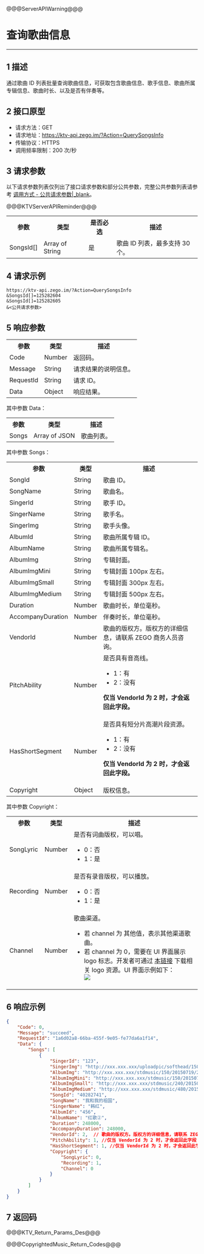 @@@ServerAPIWarning@@@

# 查询歌曲信息

- - -


## 1 描述

通过歌曲 ID 列表批量查询歌曲信息，可获取包含歌曲信息、歌手信息、歌曲所属专辑信息、歌曲时长、以及是否有伴奏等。


## 2 接口原型

- 请求方法：GET
- 请求地址：https://ktv-api.zego.im/?Action=QuerySongsInfo
- 传输协议：HTTPS
- 调用频率限制：200 次/秒



## 3 请求参数

以下请求参数列表仅列出了接口请求参数和部分公共参数，完整公共参数列表请参考 [调用方式 - 公共请求参数\|_blank](!Copyright_Music_Backstage/Call_method#2_1)。

@@@KTVServerAPIReminder@@@

<table>
  
<tbody><tr>
<th>参数</th>
<th>类型</th>
<th>是否必选</th>
<th>描述</th>
</tr>
<tr>
<td>SongsId[]</td>
<td>Array of String</td>
<td>是</td>
<td>歌曲 ID 列表，最多支持 30 个。</td>
</tr>
</tbody></table>



## 4 请求示例

```
https://ktv-api.zego.im/?Action=QuerySongsInfo
&SongsId[]=125282604
&SongsId[]=125282605
&<公共请求参数>
```

## 5 响应参数


<table>
  
  <tbody><tr>
    <th>参数</th>
    <th>类型</th>
    <th>描述</th>
  </tr>
  <tr>
    <td>Code</td>
    <td>Number</td>
    <td>返回码。</td>
  </tr>
  <tr>
    <td>Message</td>
    <td>String</td>
    <td>请求结果的说明信息。</td>
  </tr>
  <tr>
    <td>RequestId</td>
    <td>String</td>
    <td>请求 ID。</td>
  </tr>
  <tr>
    <td>Data</td>
    <td>Object</td>
    <td>响应结果。</td>
  </tr>
</tbody></table>


其中参数 Data：
<table>
  
  <tbody><tr>
    <th>参数</th>
    <th>类型</th>
    <th>描述</th>
  </tr>
  <tr>
    <td>Songs</td>
    <td>Array of JSON</td>
    <td>歌曲列表。</td>
  </tr>
</tbody></table>


其中参数 Songs：
<table>
  
<tbody><tr>
<th>参数</th>
<th>类型</th>
<th>描述</th>
</tr>
<tr>
<td>SongId</td>
<td>String</td>
<td>歌曲 ID。</td>
</tr>
<tr>
<td>SongName</td>
<td>String</td>
<td>歌曲名。</td>
</tr>
<tr>
<td>SingerId</td>
<td>String</td>
<td>歌手 ID。</td>
</tr>
<tr>
<td>SingerName</td>
<td>String</td>
<td>歌手名。</td>
</tr>
<tr>
<td>SingerImg</td>
<td>String</td>
<td>歌手头像。</td>
</tr>
<tr>
<td>AlbumId</td>
<td>String</td>
<td>歌曲所属专辑 ID。</td>
</tr>
<tr>
<td>AlbumName</td>
<td>String</td>
<td>歌曲所属专辑名。</td>
</tr>
<tr>
<td>AlbumImg</td>
<td>String</td>
<td>专辑封面。</td>
</tr>
<tr>
<td>AlbumImgMini</td>
<td>String</td>
<td>专辑封面 100px 左右。</td>
</tr>
<tr>
<td>AlbumImgSmall</td>
<td>String</td>
<td>专辑封面 300px 左右。</td>
</tr>
<tr>
<td>AlbumImgMedium</td>
<td>String</td>
<td>专辑封面 500px 左右。</td>
</tr>
<tr>
<td>Duration</td>
<td>Number</td>
<td>歌曲时长，单位毫秒。</td>
</tr>
<tr>
<td>AccompanyDuration</td>
<td>Number</td>
<td>伴奏时长，单位毫秒。</td>
</tr>
<tr>
<td>VendorId</td>
<td>Number</td>
<td>歌曲的版权方。版权方的详细信息，请联系 ZEGO 商务人员咨询。</td>
</tr>
<tr>
<td>PitchAbility</td>
<td>Number</td>
<td>是否具有音高线。<ul><li>1：有</li><li>2：没有</li></ul><p><b>仅当 VendorId 为 2 时，才会返回此字段。</b></p></td>
</tr>
<tr>
<td>HasShortSegment</td>
<td>Number</td>
<td>是否具有短分片高潮片段资源。<ul><li>1：有</li><li>2：没有</li></ul><p><b>仅当 VendorId 为 2 时，才会返回此字段。</b></p></td>
</tr>
<tr>
<td>Copyright</td>
<td>Object</td>
<td>版权信息。</td>
</tr>
</tbody></table>

其中参数 Copyright：
<table>
  
  <tbody><tr>
    <th>参数</th>
    <th>类型</th>
    <th>描述</th>
  </tr>
  <tr>
    <td>SongLyric</td>
    <td>Number</td>
    <td>是否有词曲版权，可以唱。<ul><li>0：否</li><li>1：是</li></ul></td>
  </tr>
  <tr>
    <td>Recording</td>
    <td>Number</td>
    <td>是否有录音版权，可以播放。<ul><li>0：否</li><li>1：是</li></ul></td>
  </tr>
  <tr>
    <td>Channel</td>
    <td>Number</td>
    <td>歌曲渠道。<ul><li>若 channel 为 其他值，表示其他渠道歌曲。</li><li>若 channel 为 0，需要在 UI 界面展示 logo 标志。开发者可通过 <a href="https://storage.zego.im/sdk-doc/doc/files/external/Yinsuda_logo.zip">本链接</a> 下载相关 logo 资源。UI 界面示例如下：<br /><Frame width="512" height="auto" caption=""><img src="https://storage.zego.im/sdk-doc/Pics/CopyrightedMusic/Chart_songs.png" /></Frame></li></ul></td>
  </tr>
</tbody></table>


## 6 响应示例

```json
{
    "Code": 0,
    "Message": "succeed",
    "RequestId": "1a6d02a8-66ba-455f-9e05-fe77da6a1f14",
    "Data": {
        "Songs": [
            {
                "SingerId": "123",
                "SingerImg": "http://xxx.xxx.xxx/uploadpic/softhead/150/20210506/20210506171823975.jpg",
                "AlbumImg": "http://xxx.xxx.xxx/stdmusic/150/20150719/20150719001841825066.jpg",
                "AlbumImgMini": "http://xxx.xxx.xxx/stdmusic/150/20150719/20150719001841825066.jpg",
                "AlbumImgSmall": "http://xxx.xxx.xxx/stdmusic/240/20150719/20150719001841825066.jpg",
                "AlbumImgMedium": "http://xxx.xxx.xxx/stdmusic/480/20150719/20150719001841825066.jpg",
                "SongId": "40282741",
                "SongName": "我和我的祖国",
                "SingerName": "韩红",
                "AlbumId": "456",
                "AlbumName": "红歌②",
                "Duration": 248000,
                "AccompanyDuration": 248000,
                "VendorId": 2,  // 歌曲的版权方。版权方的详细信息，请联系 ZEGO 商务人员咨询
                "PitchAbility": 1, //仅当 VendorId 为 2 时，才会返回此字段
                "HasShortSegment": 1, //仅当 VendorId 为 2 时，才会返回此字段
                "Copyright": {
                    "SongLyric": 0,
                    "Recording": 1,
                    "Channel": 0
                }
            }
        ]
    }
}
```

## 7 返回码

@@@KTV_Return_Params_Des@@@

@@@CopyrightedMusic_Return_Codes@@@
